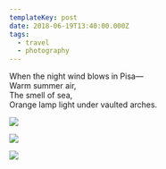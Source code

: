 ```yaml
---
templateKey: post
date: 2018-06-19T13:40:00.000Z
tags:
  - travel
  - photography
---
```

When the night wind blows in Pisa—<br/>
Warm summer air,<br/>
The smell of sea,<br/>
Orange lamp light under vaulted arches.

![](../../assets/photos/20180618-IMG_0527.jpg)

![](../../assets/photos/20180619-IMG_0655.jpg)

![](../../assets/photos/20180619-IMG_0634.jpg)
